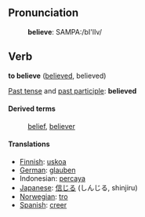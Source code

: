 ==Pronunciation==
:'''believe''': SAMPA:/bI'lIv/

==Verb==

'''to believe''' ([[believed]], believed)

[[Past tense]] and [[past participle]]: '''believed'''

====Derived terms====
: [[belief]], [[believer]]

====Translations====
*[[Finnish]]: [[uskoa]]
*[[German]]: [[glauben]]
*Indonesian: [[percaya]]
*[[Japanese]]: [[信じる]] (しんじる, shinjiru)
*[[Norwegian]]: [[tro]]
*[[Spanish]]: [[creer]]